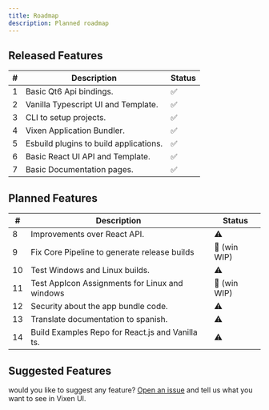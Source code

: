 ```yaml
---
title: Roadmap
description: Planned roadmap
---
```


## Released Features

| #   |           Description                      | Status |
| --- | ------------------------------------------ | ------ |
| 1   | Basic Qt6 Api bindings.                    | ✅     |
| 2   | Vanilla Typescript UI and Template.        | ✅     |
| 3   | CLI to setup projects.                     | ✅     |
| 4   | Vixen Application Bundler.                 | ✅     |
| 5   | Esbuild plugins to build applications.     | ✅     |
| 6   | Basic React UI API and Template.           | ✅     |
| 7   | Basic Documentation pages.                 | ✅     |

## Planned Features

| #   |           Description                            | Status          |
| --- | ------------------------------------------------ | --------------- |
| 8   | Improvements over React API.                     | ⚠️               |
| 9   | Fix Core Pipeline to generate release builds     | 🔸 (win WIP)    |
| 10  | Test Windows and Linux builds.                   | ⚠️               |
| 11  | Test AppIcon Assignments for Linux and windows   | 🔸 (win WIP)    |
| 12  | Security about the app bundle code.              | ⚠️               |
| 13  | Translate documentation to spanish.              | ⚠️               |
| 14  | Build Examples Repo for React.js and Vanilla ts. | ⚠️               |

## Suggested Features

would you like to suggest any feature? [Open an issue](https://github.com/vixen-js/core/issues) and tell us what you want to see in Vixen UI.
